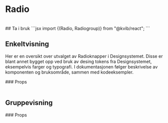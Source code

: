 
<Meta of={RadioStories} />

# Radio

<br />
## Ta i bruk ```jsx import {(Radio, Radiogroup)} from "@kvib/react"; ```

## Enkeltvisning

Her er en oversikt over utvalget av Radioknapper i Designsystemet. Disse er blant annet bygget opp ved bruk av desing tokens fra Designsystemet, eksempelvis farger og typografi. I dokumentasjonen følger beskrivelse av komponenten og bruksområde, sammen med kodeeksempler.

<Canvas of={RadioStories.Radio} />
### Props
<Controls of={RadioStories.Radio} />

<br />
<br />

## Gruppevisning

<Canvas of={RadioStories.RadioGroup} />
### Props
<Controls of={RadioStories.RadioGroup} />
